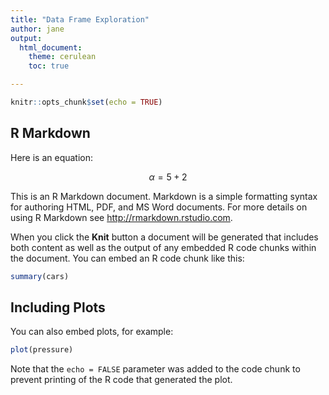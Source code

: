 ---
title: "Data Frame Exploration"
author: jane
output:
  html_document:  
    theme: cerulean
    toc: true

---

```{r setup, include=FALSE}
knitr::opts_chunk$set(echo = TRUE)
```

## R Markdown
Here is an equation:

$$\alpha=5+2$$

This is an R Markdown document. Markdown is a simple formatting syntax for authoring HTML, PDF, and MS Word documents. For more details on using R Markdown see <http://rmarkdown.rstudio.com>.

When you click the **Knit** button a document will be generated that includes both content as well as the output of any embedded R code chunks within the document. You can embed an R code chunk like this:

```{r cars, echo=FALSE}
summary(cars)
```

## Including Plots

You can also embed plots, for example:

```{r pressure, echo=FALSE,fig.width=3,fig.height=3}
plot(pressure)
```

Note that the `echo = FALSE` parameter was added to the code chunk to prevent printing of the R code that generated the plot.
